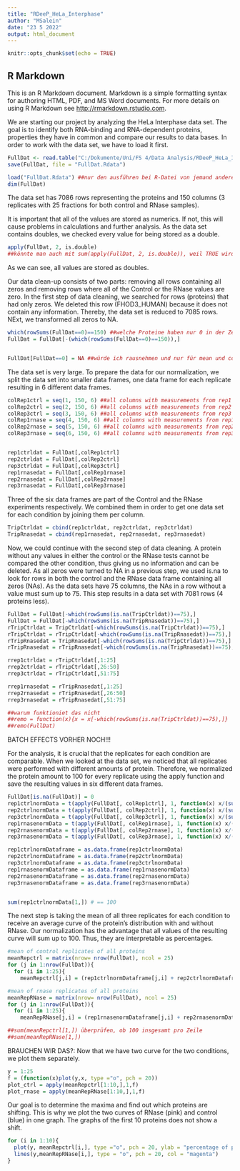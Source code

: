 ```yaml
---
title: "RDeeP_HeLa_Interphase"
author: "MSalein"
date: "23 5 2022"
output: html_document
---
```


```r
knitr::opts_chunk$set(echo = TRUE)
```

## R Markdown

This is an R Markdown document. Markdown is a simple formatting syntax for authoring HTML, PDF, and MS Word documents. For more details on using R Markdown see <http://rmarkdown.rstudio.com>.



We are starting our project by analyzing the HeLa Interphase data set. The goal is to identify both RNA-binding and RNA-dependent proteins, properties they have in common and compare our results to data bases. In order to work with the data set, we have to load it first. 

```r
FullDat <- read.table("C:/Dokumente/Uni/FS 4/Data Analysis/RDeeP_HeLa_Interphase.csv", header = TRUE, row.names=1, sep = ";") 
save(FullDat, file = "FullDat.Rdata")

load("FullDat.Rdata") ##nur den ausführen bei R-Datei von jemand anderem
dim(FullDat)
```

The data set has 7086 rows representing the proteins and 150 columns (3 replicates with 25 fractions for both control and RNase samples).

It is important that all of the values are stored as numerics. If not, this will cause problems in calculations and further analysis. As the data set contains doubles, we checked every value for being stored as a double. 

```r
apply(FullDat, 2, is.double)
##könnte man auch mit sum(apply(FullDat, 2, is.double)), weil TRUE wird in 1 umgewandelt und dann müsste sum = 150 sein oder?
```
As we can see, all values are stored as doubles.


Our data clean-up consists of two parts: removing all rows containing all zeros and removing rows where all of the Control or the RNase values are zero. In the first step of data cleaning, we searched for rows (proteins) that had only zeros. We deleted this row (FHOD3_HUMAN) because it does not contain any information. Thereby, the data set is reduced to 7085 rows. NExt, we transformed all zeros to NA.

```r
which(rowSums(FullDat==0)==150) ##welche Proteine haben nur 0 in der Zeile?
FullDat = FullDat[-(which(rowSums(FullDat==0)==150)),]


FullDat[FullDat==0] = NA ##würde ich rausnehmen und nur für mean und co vllt einbauen (aplly hat kein rm.na!!!)

```

The data set is very large. To prepare the data for our normalization, we split the data set into smaller data frames, one data frame for each replicate resulting in 6 different data frames.

```r
colRep1ctrl = seq(1, 150, 6) ##all columns with measurements from rep1 control sample 
colRep2ctrl = seq(2, 150, 6) ##all columns with measurements from rep2 control sample
colRep3ctrl = seq(3, 150, 6) ##all columns with measurements from rep3 control sample
colRep1rnase = seq(4, 150, 6) ##all columns with measurements from rep1 rnase sample
colRep2rnase = seq(5, 150, 6) ##all columns with measurements from rep2 rnase sample
colRep3rnase = seq(6, 150, 6) ##all columns with measurements from rep3 rnase sample


rep1ctrldat = FullDat[,colRep1ctrl] 
rep2ctrldat = FullDat[,colRep2ctrl]
rep3ctrldat = FullDat[,colRep3ctrl]
rep1rnasedat = FullDat[,colRep1rnase]
rep2rnasedat = FullDat[,colRep2rnase]
rep3rnasedat = FullDat[,colRep3rnase]
```

Three of the six data frames are part of the Control and the RNase experiments respectively. We combined them in order to get one data set for each condition by joining them per column.

```r
TripCtrldat = cbind(rep1ctrldat, rep2ctrldat, rep3ctrldat)
TripRnasedat = cbind(rep1rnasedat, rep2rnasedat, rep3rnasedat)
```

Now, we could continue with the second step of data cleaning. A protein without any values in either the control or the RNase tests cannot be compared the other condition, thus giving us no information and can be deleted. As all zeros were turned to NA in a previous step, we used is.na to look for rows in both the control and the RNase data frame containing all zeros (NAs). As the data sets have 75 columns, the NAs in a row without a value must sum up to 75. This step results in a data set with 7081 rows (4 proteins less). 

```r
FullDat = FullDat[-which(rowSums(is.na(TripCtrldat))==75),]
FullDat = FullDat[-which(rowSums(is.na(TripRnasedat))==75),]
rTripCtrldat = TripCtrldat[-which(rowSums(is.na(TripCtrldat))==75),]
rTripCtrldat = rTripCtrldat[-which(rowSums(is.na(TripRnasedat))==75),]
rTripRnasedat = TripRnasedat[-which(rowSums(is.na(TripCtrldat))==75),]
rTripRnasedat = rTripRnasedat[-which(rowSums(is.na(TripRnasedat))==75),]

rrep1ctrldat = rTripCtrldat[,1:25]
rrep2ctrldat = rTripCtrldat[,26:50]
rrep3ctrldat = rTripCtrldat[,51:75]

rrep1rnasedat = rTripRnasedat[,1:25]
rrep2rnasedat = rTripRnasedat[,26:50]
rrep3rnasedat = rTripRnasedat[,51:75]

##warum funktioniet das nicht
##remo = function(x){x = x[-which(rowSums(is.na(TripCtrldat))==75),]}
##remo(FullDat)

```

BATCH EFFECTS VORHER NOCH!!!

For the analysis, it is crucial that the replicates for each condition are comparable. When we looked at the data set, we noticed that all replicates were performed with different amounts of protein. Therefore, we normalized the protein amount to 100 for every replicate using the apply function and save the resulting values in six different data frames.  

```r
FullDat[is.na(FullDat)] = 0
rep1ctrlnormData = t(apply(FullDat[, colRep1ctrl], 1, function(x) x/(sum(x)/100)))
rep2ctrlnormData = t(apply(FullDat[, colRep2ctrl], 1, function(x) x/(sum(x)/100)))
rep3ctrlnormData = t(apply(FullDat[, colRep3ctrl], 1, function(x) x/(sum(x)/100)))
rep1rnasenormData = t(apply(FullDat[, colRep1rnase], 1, function(x) x/(sum(x)/100)))
rep2rnasenormData = t(apply(FullDat[, colRep2rnase], 1, function(x) x/(sum(x)/100)))
rep3rnasenormData = t(apply(FullDat[, colRep3rnase], 1, function(x) x/(sum(x)/100)))

rep1ctrlnormDataframe = as.data.frame(rep1ctrlnormData)
rep2ctrlnormDataframe = as.data.frame(rep2ctrlnormData)
rep3ctrlnormDataframe = as.data.frame(rep3ctrlnormData)
rep1rnasenormDataframe = as.data.frame(rep1rnasenormData)
rep2rnasenormDataframe = as.data.frame(rep2rnasenormData)
rep3rnasenormDataframe = as.data.frame(rep3rnasenormData)


sum(rep1ctrlnormData[1,]) # == 100
```


The next step is taking the mean of all three replicates for each condition to receive an average curve of the protein's distribution with and without RNase. Our normalization has the advantage that all values of the resulting curve will sum up to 100. Thus, they are interpretable as percentages.  

```r
#mean of control replicates of all proteins  
meanRepctrl = matrix(nrow= nrow(FullDat), ncol = 25)
for (j in 1:nrow(FullDat)){ 
  for (i in 1:25){
    meanRepctrl[j,i] = (rep1ctrlnormDataframe[j,i] + rep2ctrlnormDataframe[j,i] + rep3ctrlnormDataframe[j,i])/3}}

#mean of rnase replicates of all proteins 
meanRepRNase = matrix(nrow= nrow(FullDat), ncol = 25)
for (j in 1:nrow(FullDat)){ 
  for (i in 1:25){
    meanRepRNase[j,i] = (rep1rnasenormDataframe[j,i] + rep2rnasenormDataframe[j,i] + rep3rnasenormDataframe[j,i])/3}}

##sum(meanRepctrl[1,]) überprüfen, ob 100 insgesamt pro Zeile
##sum(meanRepRNase[1,])

```

BRAUCHEN WIR DAS?: 
Now that we have two curve for the two conditions, we plot them separately.

```r
y = 1:25
f = (function(x)plot(y,x, type ="o", pch = 20))
plot_ctrl = apply(meanRepctrl[1:10,],1,f)
plot_rnase = apply(meanRepRNase[1:10,],1,f)

```

Our goal is to determine the maxima and find out which proteins are shifting. This is why we plot the two curves of RNase (pink) and control (blue) in one graph. The graphs of the first 10 proteins does not show a shift. 

```r
for (i in 1:10){
  plot(y, meanRepctrl[i,], type ="o", pch = 20, ylab = "percentage of protein amount", xlab = "fractions of sucrose density gradient", col = "cyan")
  lines(y,meanRepRNase[i,], type = "o", pch = 20, col = "magenta")
}

```

